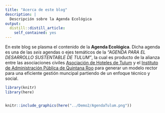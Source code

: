 ```yaml
---
title: "Acerca de este blog"
description: |
  Descripción sobre la Agenda Ecológica
output:
  distill::distill_article:
    self_contained: yes
---
```



En este blog se plasma el contenido  de la **Agenda Ecológica**. Dicha agenda es una de las *seis* agendas o ejes temáticos de la *"AGENDA PARA EL DESARROLLO SUSTENTABLE DE TULUM"*, la cual es producto de la alianza entre las asociaciones civiles [Asociación de Hoteles de Tulum](www.ahtulum.com) y el [Instituto de Administración Pública de Quintana Roo](www.iapqroo.org.mx) para generar un modelo rector para una eficiente gestión muncipal partiendo de un enfoque técnico y social.




```r

library(knitr)
library(here)


knitr::include_graphics(here("../Demo2/AgendaTulum.png"))

```
